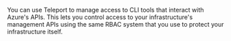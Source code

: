 You can use Teleport to manage access to CLI tools that interact with Azure's
APIs. This lets you control access to your infrastructure's management APIs
using the same RBAC system that you use to protect your infrastructure itself.
